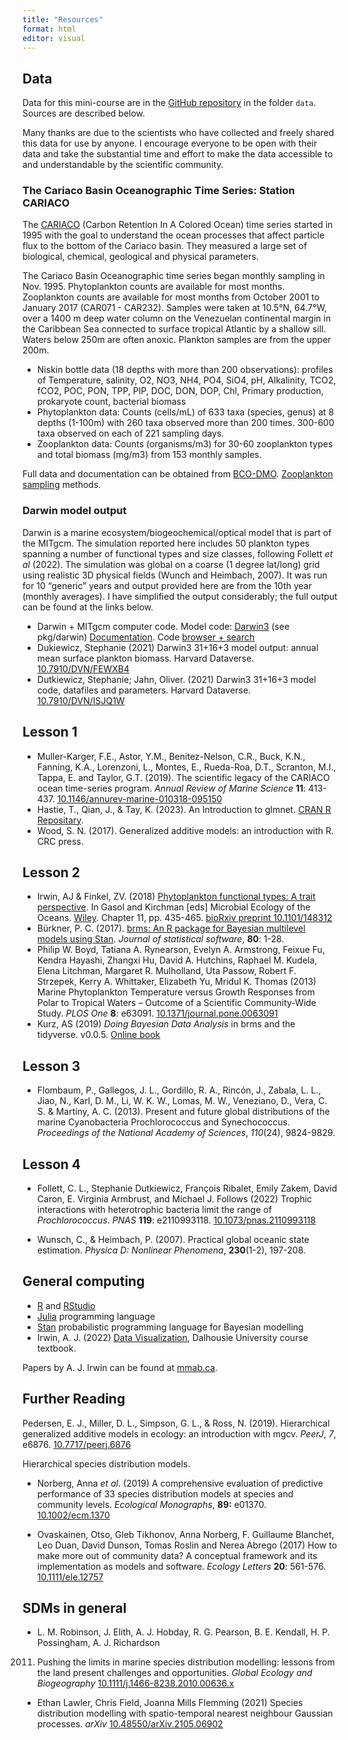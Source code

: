```yaml
---
title: "Resources"
format: html
editor: visual
---
```


## Data

Data for this mini-course are in the [GitHub repository](https://github.com/AndrewIrwin/croucher-2023) in the folder `data`. Sources are described below.

Many thanks are due to the scientists who have collected and freely shared this data for use by anyone. I encourage everyone to be open with their data and take the substantial time and effort to make the data accessible to and understandable by the scientific community.

### The Cariaco Basin Oceanographic Time Series: Station CARIACO

The [CARIACO](https://en.wikipedia.org/wiki/CARIACO_Ocean_Time_Series_Program) (Carbon Retention In A Colored Ocean) time series started in 1995 with the goal to understand the ocean processes that affect particle flux to the bottom of the Cariaco basin. They measured a large set of biological, chemical, geological and physical parameters.

The Cariaco Basin Oceanographic time series began monthly sampling in Nov. 1995. Phytoplankton counts are available for most months. Zooplankton counts are available for most months from October 2001 to January 2017 (CAR071 - CAR232). Samples were taken at 10.5°N, 64.7°W, over a 1400 m deep water column on the Venezuelan continental margin in the Caribbean Sea connected to surface tropical Atlantic by a shallow sill. Waters below 250m are often anoxic. Plankton samples are from the upper 200m.

-   Niskin bottle data (18 depths with more than 200 observations): profiles of Temperature, salinity, O2, NO3, NH4, PO4, SiO4, pH, Alkalinity, TCO2, fCO2, POC, PON, TPP, PIP, DOC, DON, DOP, Chl, Primary production, prokaryote count, bacterial biomass
-   Phytoplankton data: Counts (cells/mL) of 633 taxa (species, genus) at 8 depths (1-100m) with 260 taxa observed more than 200 times. 300-600 taxa observed on each of 221 sampling days.
-   Zooplankton data: Counts (organisms/m3) for 30-60 zooplankton types and total biomass (mg/m3) from 153 monthly samples.

Full data and documentation can be obtained from [BCO-DMO](https://www.bco-dmo.org/project/2047). [Zooplankton sampling](https://www.gbif.org/dataset/829598f1-ef80-4731-85b2-006b10bc0208#description) methods.

### Darwin model output

Darwin is a marine ecosystem/biogeochemical/optical model that is part of the MITgcm. The simulation reported here includes 50 plankton types spanning a number of functional types and size classes, following Follett *et al* (2022). The simulation was global on a coarse (1 degree lat/long) grid using realistic 3D physical fields (Wunch and Heimbach, 2007). It was run for 10 "generic" years and output provided here are from the 10th year (monthly averages). I have simplified the output considerably; the full output can be found at the links below.

-   Darwin + MITgcm computer code. Model code: [Darwin3](https://github.com/darwinproject/darwin3) (see pkg/darwin) [Documentation](https://darwin3.readthedocs.io/en/latest/phys_pkgs/darwin.html). Code [browser + search](https://gud.mit.edu/darwin3/source/?v=darwin3)
-   Dukiewicz, Stephanie (2021) Darwin3 31+16+3 model output: annual mean surface plankton biomass. Harvard Dataverse. [10.7910/DVN/FEWXB4](https://doi.org/10.7910/DVN/FEWXB4)
-   Dutkiewicz, Stephanie; Jahn, Oliver. (2021) Darwin3 31+16+3 model code, datafiles and parameters. Harvard Dataverse. [10.7910/DVN/ISJQ1W](https://doi.org/10.7910/DVN/ISJQ1W)

## Lesson 1

-   Muller-Karger, F.E., Astor, Y.M., Benitez-Nelson, C.R., Buck, K.N., Fanning, K.A., Lorenzoni, L., Montes, E., Rueda-Roa, D.T., Scranton, M.I., Tappa, E. and Taylor, G.T. (2019). The scientific legacy of the CARIACO ocean time-series program. *Annual Review of Marine Science* **11**: 413-437. [10.1146/annurev-marine-010318-095150](https://doi.org/10.1146/annurev-marine-010318-095150)
-   Hastie, T., Qian, J., & Tay, K. (2023). An Introduction to glmnet. [CRAN R Repositary](https://cloud.r-project.org/web/packages/glmnet/vignettes/glmnet.pdf).
-   Wood, S. N. (2017). Generalized additive models: an introduction with R. CRC press.

## Lesson 2

-   Irwin, AJ & Finkel, ZV. (2018) [Phytoplankton functional types: A trait perspective](https://www.mmab.ca/pubs/irwin-2018-traits-gasol-kirchman.pdf). In Gasol and Kirchman \[eds\] Microbial Ecology of the Oceans. [Wiley](https://www.wiley.com/en-ca/Microbial+Ecology+of+the+Oceans%2C+3rd+Edition-p-9781119107187). Chapter 11, pp. 435-465. [bioRxiv preprint 10.1101/148312](https://doi.org/10.1101/148312)
-   Bürkner, P. C. (2017). [brms: An R package for Bayesian multilevel models using Stan](https://www.jstatsoft.org/article/view/v080i01). *Journal of statistical software*, **80**: 1-28.
-   Philip W. Boyd, Tatiana A. Rynearson, Evelyn A. Armstrong, Feixue Fu, Kendra Hayashi, Zhangxi Hu, David A. Hutchins, Raphael M. Kudela, Elena Litchman, Margaret R. Mulholland, Uta Passow, Robert F. Strzepek, Kerry A. Whittaker, Elizabeth Yu, Mridul K. Thomas (2013) Marine Phytoplankton Temperature versus Growth Responses from Polar to Tropical Waters -- Outcome of a Scientific Community-Wide Study. *PLOS One* **8**: e63091. [10.1371/journal.pone.0063091](https://dx.doi.org/10.1371/journal.pone.0063091)
-   Kurz, AS (2019) *Doing Bayesian Data Analysis* in brms and the tidyverse. v0.0.5. [Online book](https://bookdown.org/ajkurz/DBDA_recoded/)

## Lesson 3

-   Flombaum, P., Gallegos, J. L., Gordillo, R. A., Rincón, J., Zabala, L. L., Jiao, N., Karl, D. M., Li, W. K. W., Lomas, M. W., Veneziano, D., Vera, C. S. & Martiny, A. C. (2013). Present and future global distributions of the marine Cyanobacteria Prochlorococcus and Synechococcus. *Proceedings of the National Academy of Sciences*, *110*(24), 9824-9829.

## Lesson 4

-   Follett, C. L., Stephanie Dutkiewicz, François Ribalet, Emily Zakem, David Caron, E. Virginia Armbrust, and Michael J. Follows (2022) Trophic interactions with heterotrophic bacteria limit the range of *Prochlorococcus*. *PNAS* **119**: e2110993118. [10.1073/pnas.2110993118](https://doi.org/10.1073/pnas.2110993118)

-   Wunsch, C., & Heimbach, P. (2007). Practical global oceanic state estimation. *Physica D: Nonlinear Phenomena*, **230**(1-2), 197-208.

## General computing

-   [R](https://www.r-project.org/) and [RStudio](https://posit.co/download/rstudio-desktop/)
-   [Julia](https://julialang.org/) programming language
-   [Stan](https://mc-stan.org/) probabilistic programming language for Bayesian modelling
-   Irwin, A. J. (2022) [Data Visualization](https://andrewirwin.github.io/data-viz-notes/), Dalhousie University course textbook.

Papers by A. J. Irwin can be found at [mmab.ca](https://www.mmab.ca/publications/).

## Further Reading

Pedersen, E. J., Miller, D. L., Simpson, G. L., & Ross, N. (2019). Hierarchical generalized additive models in ecology: an introduction with mgcv. *PeerJ*, *7*, e6876. [10.7717/peerj.6876](https://doi.org/10.7717/peerj.6876)

Hierarchical species distribution models.

-   Norberg, Anna *et al.* (2019) A comprehensive evaluation of predictive performance of 33 species distribution models at species and community levels. *Ecological Monographs*, **89:** e01370. [10.1002/ecm.1370](https://dx.doi.org/10.1002/ecm.1370)

-   Ovaskainen, Otso, Gleb Tikhonov, Anna Norberg, F. Guillaume Blanchet, Leo Duan, David Dunson, Tomas Roslin and Nerea Abrego (2017) How to make more out of community data? A conceptual framework and its implementation as models and software. *Ecology Letters* **20**: 561-576. [10.1111/ele.12757](https://dx.doi.org/10.1111/ele.12757)


## SDMs in general

* L. M. Robinson, J. Elith, A. J. Hobday, R. G. Pearson, B. E. Kendall, H. P. Possingham, A. J. Richardson
(2011) Pushing the limits in marine species distribution modelling: lessons from the land present challenges and opportunities. _Global Ecology and Biogeography_ [10.1111/j.1466-8238.2010.00636.x](https://doi.org/10.1111/j.1466-8238.2010.00636.x)

* Ethan Lawler, Chris Field, Joanna Mills Flemming (2021) Species distribution modelling with spatio-temporal nearest neighbour Gaussian processes. _arXiv_ [10.48550/arXiv.2105.06902](https://doi.org/10.48550/arXiv.2105.06902)
